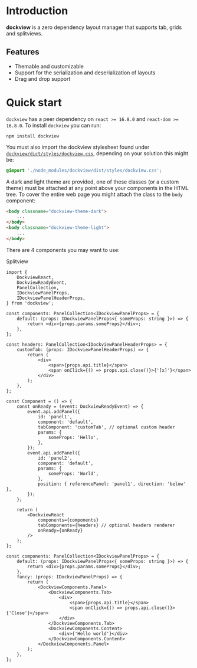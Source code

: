 
# Introduction

**dockview** is a zero dependency layout manager that supports tab, grids and splitviews.

## Features

-   Themable and customizable
-   Support for the serialization and deserialization of layouts
-   Drag and drop support

# Quick start

`dockview` has a peer dependency on `react >= 16.8.0` and `react-dom >= 16.8.0`. To install `dockview` you can run:

```shell
npm install dockview
```

You must also import the dockview stylesheet found under [`dockview/dict/styles/dockview.css`](https://unpkg.com/browse/dockview@latest/dist/styles/dockview.css),
depending on your solution this might be:

```css
@import './node_modules/dockview/dist/styles/dockview.css';
```

A dark and light theme are provided, one of these classes (or a custom theme) must be attached at any point above your components in the HTML tree. To cover the entire web page you might attach the class to the `body` component:

```html
<body classname="dockview-theme-dark">
    ...
</body>
<body classname="dockview-theme-light">
    ...
</body>
```

There are 4 components you may want to use:

Splitview

<div
    style={{
        height: '100px',
        backgroundColor: 'rgb(30,30,30)',
        color: 'white',
    }}
>
    <SimpleSplitview />
</div>

```tsx
import {
    DockviewReact,
    DockviewReadyEvent,
    PanelCollection,
    IDockviewPanelProps,
    IDockviewPanelHeaderProps,
} from 'dockview';

const components: PanelCollection<IDockviewPanelProps> = {
    default: (props: IDockviewPanelProps<{ someProps: string }>) => {
        return <div>{props.params.someProps}</div>;
    },
};

const headers: PanelCollection<IDockviewPanelHeaderProps> = {
    customTab: (props: IDockviewPanelHeaderProps) => {
        return (
            <div>
                <span>{props.api.title}</span>
                <span onClick={() => props.api.close()}>{'[x]'}</span>
            </div>
        );
    },
};

const Component = () => {
    const onReady = (event: DockviewReadyEvent) => {
        event.api.addPanel({
            id: 'panel1',
            component: 'default',
            tabComponent: 'customTab', // optional custom header
            params: {
                someProps: 'Hello',
            },
        });
        event.api.addPanel({
            id: 'panel2',
            component: 'default',
            params: {
                someProps: 'World',
            },
            position: { referencePanel: 'panel1', direction: 'below' },
        });
    };

    return (
        <DockviewReact
            components={components}
            tabComponents={headers} // optional headers renderer
            onReady={onReady}
        />
    );
};
```

```tsx
const components: PanelCollection<IDockviewPanelProps> = {
    default: (props: IDockviewPanelProps<{ someProps: string }>) => {
        return <div>{props.params.someProps}</div>;
    },
    fancy: (props: IDockviewPanelProps) => {
        return (
            <DockviewComponents.Panel>
                <DockviewComponents.Tab>
                    <div>
                        <span>{props.api.title}</span>
                        <span onClick={() => props.api.close()}>{'Close'}</span>
                    </div>
                </DockviewComponents.Tab>
                <DockviewComponents.Content>
                    <div>{'Hello world'}</div>
                </DockviewComponents.Content>
            </DockviewComponents.Panel>
        );
    },
};
```
